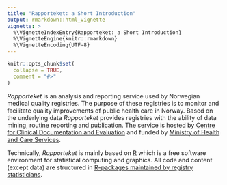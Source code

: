 ```yaml
---
title: "Rapporteket: a Short Introduction"
output: rmarkdown::html_vignette
vignette: >
  %\VignetteIndexEntry{Rapporteket: a Short Introduction}
  %\VignetteEngine{knitr::rmarkdown}
  %\VignetteEncoding{UTF-8}
---
```


<!-- Please consult 'rapbase' maintainer before editing --> 

```r
knitr::opts_chunk$set(
  collapse = TRUE,
  comment = "#>"
)
```

*Rapporteket* is an analysis and reporting service used by Norwegian medical quality registries. The purpose of these registries is to monitor and facilitate quality improvements of public health care in Norway. Based on the underlying data *Rapporteket* provides registries with the ability of data mining, routine reporting and publication. The service is hosted by [Centre for Clinical Documentation and Evaluation](https://helse-nord.no/skde) and funded by [Ministry of Health and Care Services](https://www.regjeringen.no/en/dep/hod/id421/).

Technically, *Rapporteket* is mainly based on [R](https://www.r-project.org/) which is a free software environment for statistical computing and graphics. All code and content (except data) are structured in [R-packages maintained by registry statisticians](https://github.com/Rapporteket).
